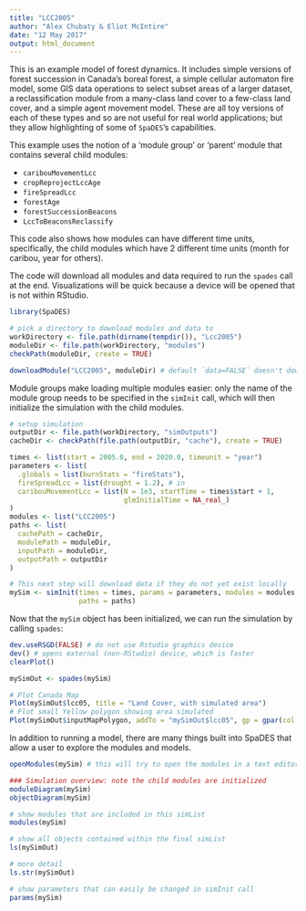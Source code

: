 ```yaml
---
title: "LCC2005"
author: "Alex Chubaty & Eliot McIntire" 
date: "12 May 2017"
output: html_document
---
```


This is an example model of forest dynamics.
It includes simple versions of forest succession in Canada's boreal forest, a simple cellular automaton fire model, some GIS data operations to select subset areas of a larger dataset, a reclassification module from a many-class land cover to a few-class land cover, and a simple agent movement model.
These are all toy versions of each of these types and so are not useful for real world applications; but they allow highlighting of some of `SpaDES`'s capabilities.

This example uses the notion of a 'module group' or 'parent' module that contains several child modules:

- `caribouMovementLcc`
- `cropReprojectLccAge`
- `fireSpreadLcc`
- `forestAge`
- `forestSuccessionBeacons`
- `LccToBeaconsReclassify`

This code also shows how modules can have different time units, specifically, the child modules which have 2 different time units (month for caribou, year for others).

The code will download all modules and data required to run the `spades` call at the end.
Visualizations will be quick because a device will be opened that is not within RStudio.

```r
library(SpaDES)

# pick a directory to download modules and data to
workDirectory <- file.path(dirname(tempdir()), "Lcc2005")
moduleDir <- file.path(workDirectory, "modules")
checkPath(moduleDir, create = TRUE)

downloadModule("LCC2005", moduleDir) # default `data=FALSE` doesn't download data
```

Module groups make loading multiple modules easier: only the name of the module group needs to be specified in the `simInit` call, which will then initialize the simulation with the child modules.

```r
# setup simulation
outputDir <- file.path(workDirectory, "simOutputs")
cacheDir <- checkPath(file.path(outputDir, "cache"), create = TRUE)

times <- list(start = 2005.0, end = 2020.0, timeunit = "year")
parameters <- list(
  .globals = list(burnStats = "fireStats"),
  fireSpreadLcc = list(drought = 1.2), # in
  caribouMovementLcc = list(N = 1e3, startTime = times$start + 1, 
                            glmInitialTime = NA_real_)
)
modules <- list("LCC2005")
paths <- list(
  cachePath = cacheDir,
  modulePath = moduleDir,
  inputPath = moduleDir,
  outputPath = outputDir
)

# This next step will download data if they do not yet exist locally
mySim <- simInit(times = times, params = parameters, modules = modules,
                 paths = paths)
```

Now that the `mySim` object has been initialized, we can run the simulation by calling `spades`:

```r
dev.useRSGD(FALSE) # do not use Rstudio graphics device
dev() # opens external (non-RStudio) device, which is faster
clearPlot()

mySimOut <- spades(mySim)

# Plot Canada Map
Plot(mySimOut$lcc05, title = "Land Cover, with simulated area")
# Plot small Yellow polygon showing area simulated
Plot(mySimOut$inputMapPolygon, addTo = "mySimOut$lcc05", gp = gpar(col = "yellow", lwd = 2))
```

In addition to running a model, there are many things built into SpaDES that allow a user to explore the modules and models.

```r
openModules(mySim) # this will try to open the modules in a text editor, or give instructions how to do it manually

### Simulation overview: note the child modules are initialized
moduleDiagram(mySim)
objectDiagram(mySim)

# show modules that are included in this simList
modules(mySim)

# show all objects contained within the final simList
ls(mySimOut)

# more detail
ls.str(mySimOut)

# show parameters that can easily be changed in simInit call
params(mySim)
```
